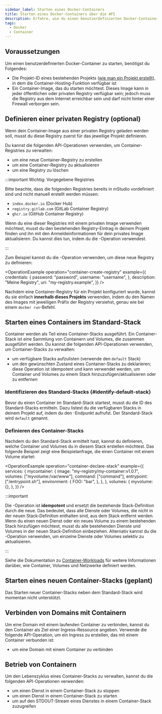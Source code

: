 ```yaml
---
sidebar_label: Starten eines Docker-Containers
title: Starten eines Docker-Containers über die API
description: Erfahre, wie du einen benutzerdefinierten Docker-Container über die mStudio API startest
tags:
  - Docker
  - Container
---
```



## Voraussetzungen

Um einen benutzerdefinierten Docker-Container zu starten, benötigst du Folgendes:

- Die Projekt-ID eines bestehenden Projekts ([wie man ein Projekt erstellt](../create-project)), in dem die Container-Hosting-Funktion verfügbar ist
- Ein Container-Image, das du starten möchtest. Dieses Image kann in jeder öffentlichen oder privaten Registry verfügbar sein; jedoch muss die Registry aus dem Internet erreichbar sein und darf nicht hinter einer Firewall verborgen sein.

## Definieren einer privaten Registry (optional)

Wenn dein Container-Image aus einer privaten Registry geladen werden soll, musst du diese Registry zuerst für das jeweilige Projekt definieren.

Du kannst die folgenden API-Operationen verwenden, um Container-Registries zu verwalten:

<!-- prettier-ignore -->
- <OperationLink operation="container-create-registry" apiVersion="v2" /> um eine neue Container-Registry zu erstellen
- <OperationLink operation="container-update-registry" apiVersion="v2" /> um eine Container-Registry zu aktualisieren
- <OperationLink operation="container-delete-registry" apiVersion="v2" /> um eine Registry zu löschen

:::important Wichtig: Vorgegebene Registries

Bitte beachte, dass die folgenden Registries bereits in mStudio vordefiniert sind und nicht manuell erstellt werden müssen:

- `index.docker.io` (Docker Hub)
- `registry.gitlab.com` (GitLab Container Registry)
- `ghcr.io` (GitHub Container Registry)

Wenn du eine dieser Registries mit einem privaten Image verwenden möchtest, musst du den bestehenden Registry-Eintrag in deinem Projekt finden und ihn mit den Anmeldeinformationen für dein privates Image aktualisieren. Du kannst dies tun, indem du die <OperationLink operation="container-update-registry" />-Operation verwendest.

:::

Zum Beispiel kannst du die <OperationLink operation="container-create-registry" />-Operation verwenden, um diese neue Registry zu definieren:

<OperationExample
  operation="container-create-registry"
  example={{
    credentials: {
      password: "password",
      username: "username",
    },
    description: "Meine Registry",
    uri: "my-registry.example",
  }}
/>

Nachdem eine Container-Registry für ein Projekt konfiguriert wurde, kannst du sie einfach **innerhalb dieses Projekts** verwenden, indem du den Namen des Images mit jeweiligen Präfix der Registry versiehst, genau wie bei einem `docker run`-Befehl.

## Starten eines Containers im Standard-Stack

Container werden als Teil eines Container-Stacks ausgeführt. Ein Container-Stack ist eine Sammlung von Containern und Volumes, die zusammen ausgeführt werden. Du kannst die folgenden API-Operationen verwenden, um Container-Stacks zu verwalten:

<!-- prettier-ignore -->
- <OperationLink operation="container-list-stacks" apiVersion="v2" /> um verfügbare Stacks aufzulisten (verwende den `default` Stack)
- <OperationLink operation="container-declare-stack" apiVersion="v2" /> um den gewünschten Zustand eines Container-Stacks zu deklarieren; diese Operation ist idempotent und kann verwendet werden, um Container und Volumes zu einem Stack hinzuzufügen/aktualisieren oder zu entfernen

### Identifizieren des Standard-Stacks {#identify-default-stack}

Bevor du einen Container im Standard-Stack startest, musst du die ID des Standard-Stacks ermitteln. Dazu listest du die verfügbaren Stacks in deinem Projekt auf, indem du den <OperationLink operation="container-list-stacks" />-Endpunkt aufrufst. Der Standard-Stack wird `default` genannt.

### Definieren des Container-Stacks

Nachdem du den Standard-Stack ermittelt hast, kannst du definieren, welche Container und Volumes du in diesem Stack erstellen möchtest. Das folgende Beispiel zeigt eine Beispielanfrage, die einen Container mit einem Volume startet:

<OperationExample
  operation="container-declare-stack"
  example={{
    services: {
      mycontainer: {
        image: "my-registry/my-container:v1.0.1",
        volumes: ["myvolume:/var/www"],
        command: ["command"],
        entrypoint: ["/entrypoint.sh"],
        environment: {
          FOO: "bar",
        },
      },
    },
    volumes: {
      myvolume: {},
    },
  }}
/>

:::important

Die <OperationLink operation="container-declare-stack" />-Operation ist **idempotent** und ersetzt die bestehende Stack-Definition durch die neue. Das bedeutet, dass alle Dienste oder Volumes, die nicht in der neuen Stack-Definition enthalten sind, aus dem Stack entfernt werden. Wenn du einen neuen Dienst oder ein neues Volume zu einem bestehenden Stack hinzufügen möchtest, musst du alle bestehenden Dienste und Volumes in der neuen Stack-Definition einbeziehen. Alternativ kannst du die <OperationLink operation="container-update-stack" />-Operation verwenden, um einzelne Dienste oder Volumes selektiv zu aktualisieren.

:::

Siehe die Dokumentation zu [Container-Workloads](/docs/v2/platform/workloads/containers/) für weitere Informationen darüber, wie Container, Volumes und Netzwerke definiert werden.

## Starten eines neuen Container-Stacks (geplant)

Das Starten neuer Container-Stacks neben dem Standard-Stack wird momentan nicht unterstützt.

## Verbinden von Domains mit Containern

Um eine Domain mit einem laufenden Container zu verbinden, kannst du den Container als Ziel einer Ingress-Ressource angeben. Verwende die folgende API-Operation, um ein Ingress zu erstellen, das mit einem Container verbunden ist:

<!-- prettier-ignore -->
- <OperationLink operation="ingress-create-ingress" apiVersion="v2" /> um eine Domain mit einem Container zu verbinden

## Betrieb von Containern

Um den Lebenszyklus eines Container-Stacks zu verwalten, kannst du die folgenden API-Operationen verwenden:

<!-- prettier-ignore -->
- <OperationLink operation="container-stop-service" apiVersion="v2" /> um einen Dienst in einem Container-Stack zu stoppen
- <OperationLink operation="container-start-service" apiVersion="v2" /> um einen Dienst in einem Container-Stack zu starten
- <OperationLink operation="container-get-service-logs" apiVersion="v2" /> um auf den STDOUT-Stream eines Dienstes in einem Container-Stack zuzugreifen
